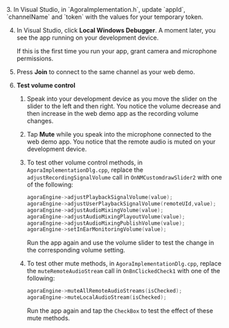 <PlatformWrapper platform="windows">
3.  In Visual Studio, in `AgoraImplementation.h`, update `appId`, `channelName` and `token` with the values for your temporary token.

4. In Visual Studio, click **Local Windows Debugger**. A moment later, you see the app running on your development device.

    If this is the first time you run your app, grant camera and microphone permissions.

5. Press **Join** to connect to the same channel as your web demo.

6. **Test volume control**

    1. Speak into your development device as you move the slider on the slider to the left and then right. You notice the volume decrease and then increase in the web demo app as the recording volume changes.

    1. Tap **Mute** while you speak into the microphone connected to the web demo app.
        You notice that the remote audio is muted on your development device.

    1. To test other volume control methods, in `AgoraImplementationDlg.cpp`, replace the `adjustRecordingSignalVolume` call in `OnNMCustomdrawSlider2` with one of the following:

        ```cpp
        agoraEngine->adjustPlaybackSignalVolume(value);
        agoraEngine->adjustUserPlaybackSignalVolume(remoteUId,value);
        agoraEngine->adjustAudioMixingVolume(value);
        agoraEngine->adjustAudioMixingPlayoutVolume(value);
        agoraEngine->adjustAudioMixingPublishVolume(value);
        agoraEngine->setInEarMonitoringVolume(value);
        ```
        Run the app again and use the volume slider to test the change in the corresponding volume setting.

    1. To test other mute methods, in `AgoraImplementationDlg.cpp`, replace the `muteRemoteAudioStream` call in `OnBnClickedCheck1` with one of the following:

        ```cpp
        agoraEngine->muteAllRemoteAudioStreams(isChecked);
        agoraEngine->muteLocalAudioStream(isChecked);
        ```
        Run the app again and tap the `CheckBox` to test the effect of these mute methods.
</PlatformWrapper>